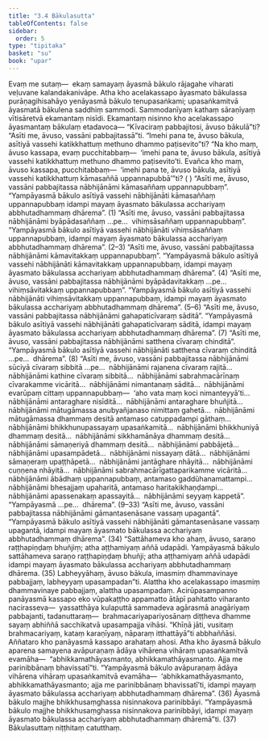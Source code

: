 ```yaml
---
title: "3.4 Bākulasutta"
tableOfContents: false
sidebar:
  order: 5
type: "tipitaka"
basket: "su"
book: "upar"
---
```



<DynamicBreadcrumb />

<Division number="209" book="upar">

<Paragraph number="559" book="upar">
Evaṃ me sutaṃ—  ekaṃ samayaṃ āyasmā bākulo rājagahe viharati veḷuvane kalandakanivāpe. Atha kho acelakassapo āyasmato bākulassa purāṇagihisahāyo yenāyasmā bākulo tenupasaṅkami; upasaṅkamitvā āyasmatā bākulena saddhiṃ sammodi. Sammodanīyaṃ kathaṃ sāraṇīyaṃ vītisāretvā ekamantaṃ nisīdi. Ekamantaṃ nisinno kho acelakassapo āyasmantaṃ bākulaṃ etadavoca—
</Paragraph>

<Paragraph number="560" book="upar">
“Kīvaciraṃ pabbajitosi, āvuso bākulā”ti? “Asīti me, āvuso, vassāni pabbajitassā”ti. “Imehi pana te, āvuso bākula, asītiyā vassehi katikkhattuṃ methuno dhammo paṭisevito”ti? “Na kho maṃ, āvuso kassapa, evaṃ pucchitabbaṃ—  ‘imehi pana te, āvuso bākula, asītiyā vassehi katikkhattuṃ methuno dhammo paṭisevito’ti. Evañca kho maṃ, āvuso kassapa, pucchitabbaṃ—  ‘imehi pana te, āvuso bākula, asītiyā vassehi katikkhattuṃ kāmasaññā uppannapubbā’”ti? ( )
</Paragraph>

</Division>
<Division number="210" book="upar">

<Paragraph number="561" book="upar">
“Asīti me, āvuso, vassāni pabbajitassa nābhijānāmi kāmasaññaṃ uppannapubbaṃ”. “Yampāyasmā bākulo asītiyā vassehi nābhijānāti kāmasaññaṃ uppannapubbaṃ idampi mayaṃ āyasmato bākulassa acchariyaṃ abbhutadhammaṃ dhārema”. (1)
</Paragraph>

<Paragraph number="562" book="upar">
“Asīti me, āvuso, vassāni pabbajitassa nābhijānāmi byāpādasaññaṃ …pe…  vihiṃsāsaññaṃ uppannapubbaṃ”. “Yampāyasmā bākulo asītiyā vassehi nābhijānāti vihiṃsāsaññaṃ uppannapubbaṃ, idampi mayaṃ āyasmato bākulassa acchariyaṃ abbhutadhammaṃ dhārema”. (2–3)
</Paragraph>

<Paragraph number="563" book="upar">
“Asīti me, āvuso, vassāni pabbajitassa nābhijānāmi kāmavitakkaṃ uppannapubbaṃ”. “Yampāyasmā bākulo asītiyā vassehi nābhijānāti kāmavitakkaṃ uppannapubbaṃ, idampi mayaṃ āyasmato bākulassa acchariyaṃ abbhutadhammaṃ dhārema”. (4)
</Paragraph>

<Paragraph number="564" book="upar">
“Asīti me, āvuso, vassāni pabbajitassa nābhijānāmi byāpādavitakkaṃ …pe…  vihiṃsāvitakkaṃ uppannapubbaṃ”. “Yampāyasmā bākulo asītiyā vassehi nābhijānāti vihiṃsāvitakkaṃ uppannapubbaṃ, idampi mayaṃ āyasmato bākulassa acchariyaṃ abbhutadhammaṃ dhārema”. (5–6)
</Paragraph>

</Division>
<Division number="211" book="upar">

<Paragraph number="565" book="upar">
“Asīti me, āvuso, vassāni pabbajitassa nābhijānāmi gahapaticīvaraṃ sāditā”. “Yampāyasmā bākulo asītiyā vassehi nābhijānāti gahapaticīvaraṃ sāditā, idampi mayaṃ āyasmato bākulassa acchariyaṃ abbhutadhammaṃ dhārema”. (7)
</Paragraph>

<Paragraph number="566" book="upar">
“Asīti me, āvuso, vassāni pabbajitassa nābhijānāmi satthena cīvaraṃ chinditā”. “Yampāyasmā bākulo asītiyā vassehi nābhijānāti satthena cīvaraṃ chinditā …pe…  dhārema”. (8)
</Paragraph>

<Paragraph number="567" book="upar">
“Asīti me, āvuso, vassāni pabbajitassa nābhijānāmi sūciyā cīvaraṃ sibbitā …pe…  nābhijānāmi rajanena cīvaraṃ rajitā…  nābhijānāmi kathine cīvaraṃ sibbitā…  nābhijānāmi sabrahmacārīnaṃ cīvarakamme vicāritā…  nābhijānāmi nimantanaṃ sāditā…  nābhijānāmi evarūpaṃ cittaṃ uppannapubbaṃ—  ‘aho vata maṃ koci nimanteyyā’ti…  nābhijānāmi antaraghare nisīditā…  nābhijānāmi antaraghare bhuñjitā…  nābhijānāmi mātugāmassa anubyañjanaso nimittaṃ gahetā…  nābhijānāmi mātugāmassa dhammaṃ desitā antamaso catuppadampi gāthaṃ…  nābhijānāmi bhikkhunupassayaṃ upasaṅkamitā…  nābhijānāmi bhikkhuniyā dhammaṃ desitā…  nābhijānāmi sikkhamānāya dhammaṃ desitā…  nābhijānāmi sāmaṇeriyā dhammaṃ desitā…  nābhijānāmi pabbājetā…  nābhijānāmi upasampādetā…  nābhijānāmi nissayaṃ dātā…  nābhijānāmi sāmaṇeraṃ upaṭṭhāpetā…  nābhijānāmi jantāghare nhāyitā…  nābhijānāmi cuṇṇena nhāyitā…  nābhijānāmi sabrahmacārīgattaparikamme vicāritā…  nābhijānāmi ābādhaṃ uppannapubbaṃ, antamaso gaddūhanamattampi…  nābhijānāmi bhesajjaṃ upaharitā, antamaso haritakikhaṇḍampi…  nābhijānāmi apassenakaṃ apassayitā…  nābhijānāmi seyyaṃ kappetā”. “Yampāyasmā …pe…  dhārema”. (9–33)
</Paragraph>

<Paragraph number="568" book="upar">
“Asīti me, āvuso, vassāni pabbajitassa nābhijānāmi gāmantasenāsane vassaṃ upagantā”. “Yampāyasmā bākulo asītiyā vassehi nābhijānāti gāmantasenāsane vassaṃ upagantā, idampi mayaṃ āyasmato bākulassa acchariyaṃ abbhutadhammaṃ dhārema”. (34)
</Paragraph>

<Paragraph number="569" book="upar">
“Sattāhameva kho ahaṃ, āvuso, saraṇo raṭṭhapiṇḍaṃ bhuñjiṃ; atha aṭṭhamiyaṃ aññā udapādi. Yampāyasmā bākulo sattāhameva saraṇo raṭṭhapiṇḍaṃ bhuñji; atha aṭṭhamiyaṃ aññā udapādi idampi mayaṃ āyasmato bākulassa acchariyaṃ abbhutadhammaṃ dhārema. (35)
</Paragraph>

</Division>
<Division number="212" book="upar">

<Paragraph number="570" book="upar">
Labheyyāhaṃ, āvuso bākula, imasmiṃ dhammavinaye pabbajjaṃ, labheyyaṃ upasampadan”ti. Alattha kho acelakassapo imasmiṃ dhammavinaye pabbajjaṃ, alattha upasampadaṃ. Acirūpasampanno panāyasmā kassapo eko vūpakaṭṭho appamatto ātāpī pahitatto viharanto nacirasseva—  yassatthāya kulaputtā sammadeva agārasmā anagāriyaṃ pabbajanti, tadanuttaraṃ—  brahmacariyapariyosānaṃ diṭṭheva dhamme sayaṃ abhiññā sacchikatvā upasampajja vihāsi. “Khīṇā jāti, vusitaṃ brahmacariyaṃ, kataṃ karaṇīyaṃ, nāparaṃ itthattāyā”ti abbhaññāsi. Aññataro kho panāyasmā kassapo arahataṃ ahosi.
</Paragraph>

<Paragraph number="571" book="upar">
Atha kho āyasmā bākulo aparena samayena avāpuraṇaṃ ādāya vihārena vihāraṃ upasaṅkamitvā evamāha—  “abhikkamathāyasmanto, abhikkamathāyasmanto. Ajja me parinibbānaṃ bhavissatī”ti. “Yampāyasmā bākulo avāpuraṇaṃ ādāya vihārena vihāraṃ upasaṅkamitvā evamāha—  ‘abhikkamathāyasmanto, abhikkamathāyasmanto; ajja me parinibbānaṃ bhavissatī’ti, idampi mayaṃ āyasmato bākulassa acchariyaṃ abbhutadhammaṃ dhārema”. (36)
</Paragraph>

<Paragraph number="572" book="upar">
Āyasmā bākulo majjhe bhikkhusaṃghassa nisinnakova parinibbāyi. “Yampāyasmā bākulo majjhe bhikkhusaṃghassa nisinnakova parinibbāyi, idampi mayaṃ āyasmato bākulassa acchariyaṃ abbhutadhammaṃ dhāremā”ti. (37)

</Paragraph>
</Division>

<Paragraph number="573" type="center" book="upar">
Bākulasuttaṃ niṭṭhitaṃ catutthaṃ.
</Paragraph>